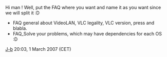 Hi man ! Well, put the FAQ where you want and name it as you want since we will split it :D
* FAQ general about VideoLAN, VLC legality, VLC version, press and blabla.
* FAQ_Solve your problems, which may have dependencies for each OS :D 
[[User:J-b|J-b]] 20:03, 1 March 2007 (CET)
